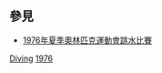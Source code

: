 == 參見 ==
* [[1976年夏季奧林匹克運動會跳水比賽|1976年夏季奧林匹克運動會跳水比賽]]

[[Category:1976年夏季奧林匹克運動會運動員|Diving]]
[[Category:各年夏季奧林匹克運動會跳水運動員|1976]]